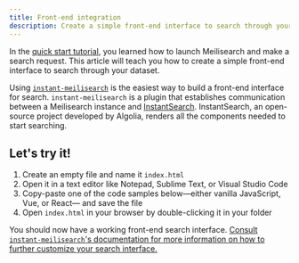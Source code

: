 ```yaml
---
title: Front-end integration
description: Create a simple front-end interface to search through your dataset after following Meilisearch's quick start.
---
```




In the [quick start tutorial](/learn/self_hosted/getting_started_with_self_hosted_meilisearch), you learned how to launch Meilisearch and make a search request. This article will teach you how to create a simple front-end interface to search through your dataset.

Using [`instant-meilisearch`](https://github.com/meilisearch/instant-meilisearch) is the easiest way to build a front-end interface for search. `instant-meilisearch` is a plugin that establishes communication between a Meilisearch instance and [InstantSearch](https://github.com/algolia/instantsearch.js). InstantSearch, an open-source project developed by Algolia, renders all the components needed to start searching.

## Let's try it!

1. Create an empty file and name it `index.html`
2. Open it in a text editor like Notepad, Sublime Text, or Visual Studio Code
3. Copy-paste one of the code samples below—either vanilla JavaScript, Vue, or React— and save the file
4. Open `index.html` in your browser by double-clicking it in your folder

<GettingStartedFrontEndIntegrationMd />

You should now have a working front-end search interface. [Consult `instant-meilisearch`'s documentation for more information on how to further customize your search interface.](https://github.com/meilisearch/instant-meilisearch)
